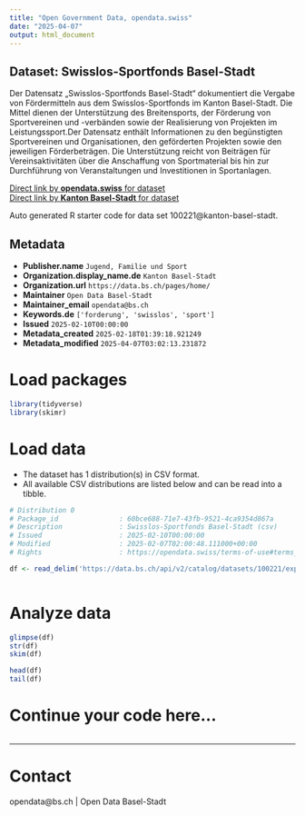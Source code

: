 ```yaml
---
title: "Open Government Data, opendata.swiss"
date: "2025-04-07"
output: html_document
---
```


## Dataset: Swisslos-Sportfonds Basel-Stadt

Der Datensatz „Swisslos-Sportfonds Basel-Stadt“ dokumentiert die Vergabe von Fördermitteln aus dem Swisslos-Sportfonds im Kanton Basel-Stadt. Die Mittel dienen der Unterstützung des Breitensports, der Förderung von Sportvereinen und -verbänden sowie der Realisierung von Projekten im Leistungssport.Der Datensatz enthält Informationen zu den begünstigten Sportvereinen und Organisationen, den geförderten Projekten sowie den jeweiligen Förderbeträgen. Die Unterstützung reicht von Beiträgen für Vereinsaktivitäten über die Anschaffung von Sportmaterial bis hin zur Durchführung von Veranstaltungen und Investitionen in Sportanlagen.

[Direct link by **opendata.swiss** for dataset](https://opendata.swiss/de/dataset/swisslos-sportfonds-basel-stadt)<br>
[Direct link by **Kanton Basel-Stadt** for dataset](https://data.bs.ch/explore/dataset/100221/)

Auto generated R starter code for data set 100221@kanton-basel-stadt.

## Metadata

- **Publisher.name** `Jugend, Familie und Sport`
- **Organization.display_name.de** `Kanton Basel-Stadt`
- **Organization.url** `https://data.bs.ch/pages/home/`
- **Maintainer** `Open Data Basel-Stadt`
- **Maintainer_email** `opendata@bs.ch`
- **Keywords.de** `['forderung', 'swisslos', 'sport']`
- **Issued** `2025-02-10T00:00:00`
- **Metadata_created** `2025-02-18T01:39:18.921249`
- **Metadata_modified** `2025-04-07T03:02:13.231872`


# Load packages

```r

library(tidyverse)
library(skimr)

```

# Load data

-   The dataset has 1 distribution(s) in CSV format.
-   All available CSV distributions are listed below and can be read into a tibble.

```r

# Distribution 0
# Package_id               : 60bce688-71e7-43fb-9521-4ca9354d867a
# Description              : Swisslos-Sportfonds Basel-Stadt (csv)
# Issued                   : 2025-02-10T00:00:00
# Modified                 : 2025-02-07T02:00:48.111000+00:00
# Rights                   : https://opendata.swiss/terms-of-use#terms_by

df <- read_delim('https://data.bs.ch/api/v2/catalog/datasets/100221/exports/csv?use_labels=true')



```

# Analyze data

```r

glimpse(df)
str(df)
skim(df)

head(df)
tail(df)

```

# Continue your code here...

```r

```

------------------------------------------------------------------------

# Contact

opendata@bs.ch | Open Data Basel-Stadt

